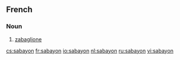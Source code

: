 ==French==

===Noun===
{{fr-noun|m}}

# [[zabaglione]]

[[cs:sabayon]]
[[fr:sabayon]]
[[io:sabayon]]
[[nl:sabayon]]
[[ru:sabayon]]
[[vi:sabayon]]